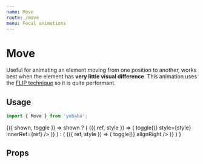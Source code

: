 ```yaml
---
name: Move
route: /move
menu: Focal animations
---
```



# Move

Useful for animating an element moving from one position to another,
works best when the element has **very little visual difference**.
This animation uses the [FLIP technique](https://css-tricks.com/animating-layouts-with-the-flip-technique/) so it is quite performant.

## Usage

```js
import { Move } from 'yubaba';
```

<Playground>
  <Common.Toggler interval>
    {({ shown, toggle }) =>
      shown ? (
        <Baba name="move" key="1">
          <Move>
            {({ ref, style }) => (
              <Styled.Box onClick={() => toggle()} style={style} innerRef={ref} />
            )}
          </Move>
        </Baba>
      ) : (
        <Baba name="move" key="2">
          <Move>
            {({ ref, style }) => (
              <Styled.Box style={style} innerRef={ref} onClick={() => toggle()} alignRight />
            )}
          </Move>
        </Baba>
      )
    }
  </Common.Toggler>
</Playground>

## Props

<PropsTable of={Move} />
